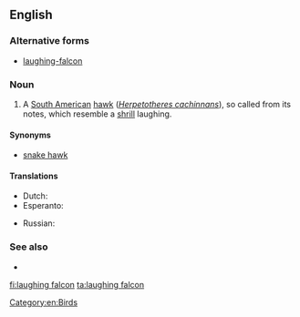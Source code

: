 ==English==
===Alternative forms===
* [[laughing-falcon]]

===Noun===
{{en-noun}}

# A [[South American]] [[hawk]] (''[[Herpetotheres cachinnans]]''), so called from its notes, which resemble a [[shrill]] laughing.

====Synonyms====
*[[snake hawk]]

====Translations====
{{trans-top|South American hawk (''Herpetotheres cachinnans'')}}
* Dutch: {{t|nl|lachvalk}}
* Esperanto: {{t|eo|akaŭano}}
{{trans-mid}}
* Russian: {{t|ru|смеющийся сокол|m|sc=Cyrl}}
{{trans-bottom}}

===See also===
* {{projectlink|wikipedia|laughing falcon}}

[[Category:en:Birds]]

[[fi:laughing falcon]]
[[ta:laughing falcon]]